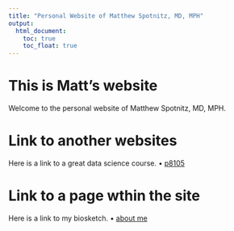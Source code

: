 ```yaml
---
title: "Personal Website of Matthew Spotnitz, MD, MPH"
output: 
  html_document:
    toc: true
    toc_float: true
---
```


# This is Matt's website
Welcome to the personal website of Matthew Spotnitz, MD, MPH.

# Link to another websites
Here is a link to a great data science course.
• [p8105](https://www.p8105.com) 

# Link to a page wthin the site
Here is a link to my biosketch.
• [about me](about.html)
